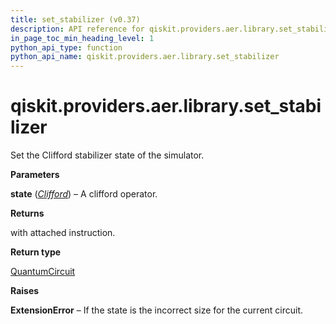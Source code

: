 ```yaml
---
title: set_stabilizer (v0.37)
description: API reference for qiskit.providers.aer.library.set_stabilizer in qiskit v0.37
in_page_toc_min_heading_level: 1
python_api_type: function
python_api_name: qiskit.providers.aer.library.set_stabilizer
---
```


<span id="qiskit-providers-aer-library-set-stabilizer" />

# qiskit.providers.aer.library.set\_stabilizer

<Function id="qiskit.providers.aer.library.set_stabilizer" isDedicatedPage={true} github="https://github.com/qiskit/qiskit-aer/tree/stable/0.10/qiskit/providers/aer/library/set_instructions/set_stabilizer.py" signature="set_stabilizer(self, state)">
  Set the Clifford stabilizer state of the simulator.

  **Parameters**

  **state** ([*Clifford*](qiskit.quantum_info.Clifford "qiskit.quantum_info.Clifford")) – A clifford operator.

  **Returns**

  with attached instruction.

  **Return type**

  [QuantumCircuit](qiskit.circuit.QuantumCircuit "qiskit.circuit.QuantumCircuit")

  **Raises**

  **ExtensionError** – If the state is the incorrect size for the current circuit.
</Function>

